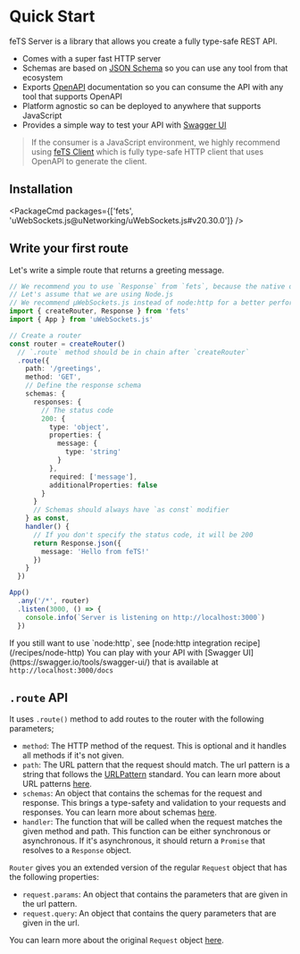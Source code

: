 
# Quick Start

feTS Server is a library that allows you create a fully type-safe REST API.

- Comes with a super fast HTTP server
- Schemas are based on [JSON Schema](https://json-schema.org/) so you can use any tool from that
  ecosystem
- Exports [OpenAPI](https://swagger.io/specification/) documentation so you can consume the API with
  any tool that supports OpenAPI
- Platform agnostic so can be deployed to anywhere that supports JavaScript
- Provides a simple way to test your API with [Swagger UI](https://swagger.io/tools/swagger-ui/)

> If the consumer is a JavaScript environment, we highly recommend using
> [feTS Client](/client/quick-start) which is fully type-safe HTTP client that uses OpenAPI to
> generate the client.

## Installation

<PackageCmd packages={['fets', 'uWebSockets.js@uNetworking/uWebSockets.js#v20.30.0']} />

## Write your first route

Let's write a simple route that returns a greeting message.

```ts filename="greetings-router.ts"
// We recommend you to use `Response` from `fets`, because the native one isn't type-safe
// Let's assume that we are using Node.js
// We recommend µWebSockets.js instead of node:http for a better performance
import { createRouter, Response } from 'fets'
import { App } from 'uWebSockets.js'

// Create a router
const router = createRouter()
  // `.route` method should be in chain after `createRouter`
  .route({
    path: '/greetings',
    method: 'GET',
    // Define the response schema
    schemas: {
      responses: {
        // The status code
        200: {
          type: 'object',
          properties: {
            message: {
              type: 'string'
            }
          },
          required: ['message'],
          additionalProperties: false
        }
      }
      // Schemas should always have `as const` modifier
    } as const,
    handler() {
      // If you don't specify the status code, it will be 200
      return Response.json({
        message: 'Hello from feTS!'
      })
    }
  })

App()
  .any('/*', router)
  .listen(3000, () => {
    console.info(`Server is listening on http://localhost:3000`)
  })
```

<Callout>
  If you still want to use `node:http`, see [node:http integration recipe](/recipes/node-http)
</Callout>

<Callout>
  You can play with your API with [Swagger UI](https://swagger.io/tools/swagger-ui/) that is
  available at <code>http://localhost:3000/docs</code>
</Callout>

## `.route` API

It uses `.route()` method to add routes to the router with the following parameters;

- `method`: The HTTP method of the request. This is optional and it handles all methods if it's not
  given.
- `path`: The URL pattern that the request should match. The url pattern is a string that follows
  the [URLPattern](https://developer.mozilla.org/en-US/docs/Web/API/URLPattern) standard. You can
  learn more about URL patterns
  [here](https://developer.mozilla.org/en-US/docs/Web/API/URLPattern/URLPattern#matching_a_pathname).
- `schemas`: An object that contains the schemas for the request and response. This brings a
  type-safety and validation to your requests and responses. You can learn more about schemas
  [here](#end-to-end-type-safety-and-validation-with-json-schema).
- `handler`: The function that will be called when the request matches the given method and path.
  This function can be either synchronous or asynchronous. If it's asynchronous, it should return a
  `Promise` that resolves to a `Response` object.

`Router` gives you an extended version of the regular `Request` object that has the following
properties:

- `request.params`: An object that contains the parameters that are given in the url pattern.
- `request.query`: An object that contains the query parameters that are given in the url.

You can learn more about the original `Request` object
[here](https://developer.mozilla.org/en-US/docs/Web/API/Request).

